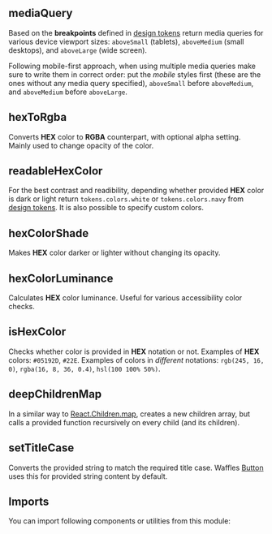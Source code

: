 


<Layout title="Helpers" description="🚧 This page is under construction">

## mediaQuery

Based on the **breakpoints** defined in [design tokens](/foundation/design-tokens) return media queries for various device viewport sizes: `aboveSmall` (tablets), `aboveMedium` (small desktops), and `aboveLarge` (wide screen).

Following mobile-first approach, when using multiple media queries make sure to write them in correct order: put the _mobile_ styles first (these are the ones without any media query specified), `aboveSmall` before `aboveMedium`, and `aboveMedium` before `aboveLarge`.

<Example title="Basic Usage" path="helpers/media-query-basic-usage">
  <MediaQueryBasicUsage />
</Example>

## hexToRgba

Converts **HEX** color to **RGBA** counterpart, with optional alpha setting. Mainly used to change opacity of the color.

<Example title="Basic Usage" path="helpers/hex-to-rgba-basic-usage">
  <HexToRgbaBasicUsage />
</Example>

## readableHexColor

For the best contrast and readibility, depending whether provided **HEX** color is dark or light return `tokens.colors.white` or `tokens.colors.navy` from [design tokens](/foundation/design-tokens). It is also possible to specify custom colors.

<Example title="Basic Usage" path="helpers/readable-hex-color-basic-usage">
  <ReadableHexColorBasicUsage />
</Example>

<Example title="Custom Colors" path="helpers/readable-hex-color-custom-colors">
  <ReadableHexColorCustomColors />
</Example>

## hexColorShade

Makes **HEX** color darker or lighter without changing its opacity.

<Example title="Basic Usage" path="helpers/hex-color-shade-basic-usage">
  <HexColorShadeBasicUsage />
</Example>

## hexColorLuminance

Calculates **HEX** color luminance. Useful for various accessibility color checks.

## isHexColor

Checks whether color is provided in **HEX** notation or not. Examples of **HEX** colors: `#05192D`, `#22E`. Examples of colors in _different_ notations: `rgb(245, 16, 0)`, `rgba(16, 8, 36, 0.4)`, `hsl(100 100% 50%)`.

## deepChildrenMap

In a similar way to [React.Children.map](https://reactjs.org/docs/react-api.html#reactchildren), creates a new children array, but calls a provided function recursively on every child (and its children).

## setTitleCase

Converts the provided string to match the required title case. Waffles [Button](/components/button) uses this for provided string content by default.

<Example title="Basic Usage" path="helpers/set-title-case-basic-usage">
  <SetTitleCaseBasicUsage />
</Example>

## Imports

You can import following components or utilities from this module:

<Imports module={HelpersExports} path="@datacamp/waffles/helpers" />

</Layout>
